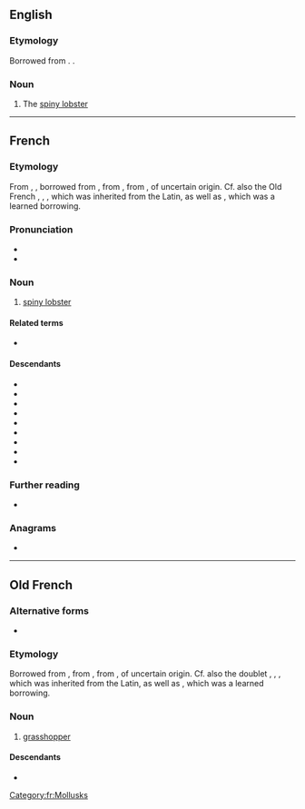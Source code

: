 ==English==

===Etymology===
Borrowed from {{bor|en|fr|langouste}}. {{doublet|en|locust}}.

===Noun===
{{en-noun}}

# The [[spiny lobster]]

----

==French==

===Etymology===
From {{inh|fr|fro|langouste}}, {{m|fro|languste}}, borrowed from {{bor|fr|pro|langosta}}, from {{der|fr|VL.|lacusta}}, from {{der|fr|la|locusta}}, of uncertain origin. Cf. also the Old French {{m|fro|laöste}}, {{m|fro|laüste}}, {{m|fro|laouste}}, which was inherited from the Latin, as well as {{m|fro|locuste}}, which was a learned borrowing.

===Pronunciation===
* {{fr-IPA}}
* {{audio|fr|Fr-langouste.ogg|Audio}}

===Noun===
{{fr-noun|f}}

# [[spiny lobster]]

====Related terms====
* {{l|fr|langoustine}}

====Descendants====
* {{desc|cs|langusta|bor=1}}
* {{desc|da|languster|bor=1}}
* {{desc|en|langouste|bor=1}}
* {{desc|fi|langusti|bor=1}}
* {{desc|nl|langoest|bor=1}}
* {{desc|de|Languste|bor=1}}
* {{desc|pl|langusta|bor=1}}
* {{desc|ru|лангу́ст|bor=1}}
* {{desc|es|langosta|bor=1}}

===Further reading===
* {{R:TLFi}}

===Anagrams===
* {{l|fr|soulagent}}

[[Category:fr:Mollusks]]

----

==Old French==

===Alternative forms===
* {{l|fro|languste}}

===Etymology===
Borrowed from {{bor|fro|pro|langosta}}, from {{der|fro|VL.|lacusta}}, from {{der|fro|la|locusta}}, of uncertain origin. Cf. also the doublet {{m|fro|laöste}}, {{m|fro|laüste}}, {{m|fro|laouste}}, which was inherited from the Latin, as well as {{m|fro|locuste}}, which was a learned borrowing.

===Noun===
{{fro-noun|f}}

# [[grasshopper]]

====Descendants====
* {{desc|fr|langouste}}